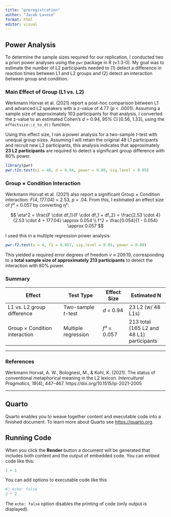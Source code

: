 ```yaml
---
title: "preregistration"
author: "Jacob Lavoie"
format: html
editor: visual
---
```


## Power Analysis

To determine the sample sizes required for our replication, I conducted two a priori power analyses using the `pwr` package in R (v.1.3-0). My goal was to estimate the number of L2 participants needed to (1) detect a difference in reaction times between L1 and L2 groups and (2) detect an interaction between group and condition.

### Main Effect of Group (L1 vs. L2)

Werkmann Horvat et al. (2021) report a post-hoc comparison between L1 and advanced L2 speakers with a z-value of 4.77 (*p* < .0001). Assuming a sample size of approximately 103 participants for that analysis, I converted the z-value to an estimated Cohen’s *d* = 0.94, 95% CI [0.56, 1.33], using the `effectsize::z_to_d()` function.

Using this effect size, I ran a power analysis for a two-sample *t*-test with unequal group sizes. Assuming I will retain the original 48 L1 participants and recruit new L2 participants, this analysis indicates that approximately **23 L2 participants** are required to detect a significant group difference with 80% power.

```r
library(pwr)
pwr.t2n.test(n1 = 48, d = 0.94, power = 0.80, sig.level = 0.05)
```

### Group × Condition Interaction

Werkmann Horvat et al. (2021) also report a significant Group × Condition interaction: *F*(4, 177.04) = 2.53, *p* = .04. From this, I estimated an effect size of *f²* = 0.057 by converting η²:

$$
\eta^2 = \frac{F \cdot df_1}{F \cdot df_1 + df_2} = \frac{2.53 \cdot 4}{2.53 \cdot 4 + 177.04} \approx 0.054 \\
f^2 = \frac{0.054}{1 - 0.054} \approx 0.057
$$

I used this in a multiple regression power analysis:

```r
pwr.f2.test(u = 4, f2 = 0.057, sig.level = 0.05, power = 0.80)
```

This yielded a required error degrees of freedom *v* ≈ 209.19, corresponding to a **total sample size of approximately 213 participants** to detect the interaction with 80% power.

### Summary

| Effect                          | Test Type             | Effect Size   | Estimated N           |
|----------------------------------|------------------------|----------------|------------------------|
| L1 vs. L2 group difference      | Two-sample *t*-test   | *d* = 0.94     | 23 L2 (w/ 48 L1s)      |
| Group × Condition interaction   | Multiple regression    | *f²* = 0.057   | 213 total (165 L2 and 48 L1) participants |

---

### References

Werkmann Horvat, A. W., Bolognesi, M., & Kohl, K. (2021). The status of conventional metaphorical meaning in the L2 lexicon. *Intercultural Pragmatics, 18*(4), 447–467. https://doi.org/10.1515/ip-2021-2005

---

## Quarto

Quarto enables you to weave together content and executable code into a finished document. To learn more about Quarto see <https://quarto.org>.

## Running Code

When you click the **Render** button a document will be generated that includes both content and the output of embedded code. You can embed code like this:

```r
1 + 1
```

You can add options to executable code like this

```r
#| echo: false
2 * 2
```

The `echo: false` option disables the printing of code (only output is displayed).
